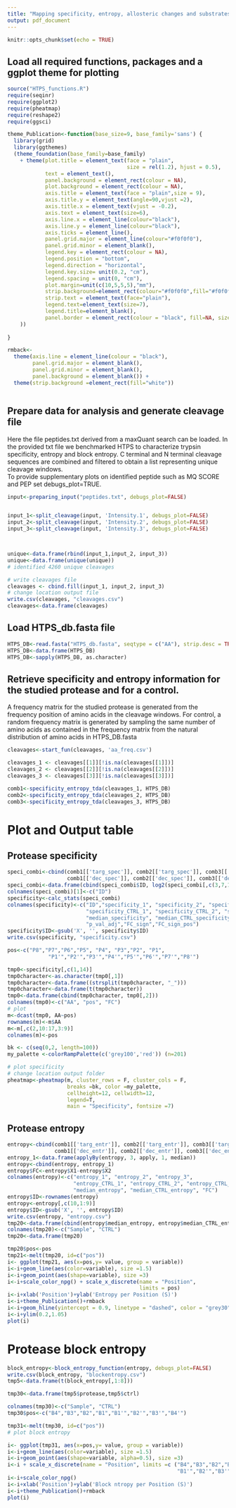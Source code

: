 ---
title: "Mapping specificity, entropy, allosteric changes and substrates in blood coagulation proteases by a high-throughput protease screen"
output: pdf_document
---

```{r setup, include=FALSE}
knitr::opts_chunk$set(echo = TRUE)
```

## Load all required functions, packages and a ggplot theme for plotting
```{r, echo=FALSE}
source("HTPS_functions.R")
require(seqinr)
require(ggplot2)
require(pheatmap)
require(reshape2)
require(ggsci)

theme_Publication<-function(base_size=9, base_family='sans') {
  library(grid)
  library(ggthemes)
  (theme_foundation(base_family=base_family)
    + theme(plot.title = element_text(face = "plain",
                                      size = rel(1.2), hjust = 0.5),
            text = element_text(),
            panel.background = element_rect(colour = NA),
            plot.background = element_rect(colour = NA),
            axis.title = element_text(face = "plain",size = 9),
            axis.title.y = element_text(angle=90,vjust =2),
            axis.title.x = element_text(vjust = -0.2),
            axis.text = element_text(size=6), 
            axis.line.x = element_line(colour="black"),
            axis.line.y = element_line(colour="black"),
            axis.ticks = element_line(),
            panel.grid.major = element_line(colour="#f0f0f0"),
            panel.grid.minor = element_blank(),
            legend.key = element_rect(colour = NA),
            legend.position = "bottom",
            legend.direction = "horizontal",
            legend.key.size= unit(0.2, "cm"),
            legend.spacing = unit(0, "cm"),
            plot.margin=unit(c(10,5,5,5),"mm"),
            strip.background=element_rect(colour="#f0f0f0",fill="#f0f0f0"),
            strip.text = element_text(face="plain"),
            legend.text=element_text(size=7),
            legend.title=element_blank(),
            panel.border = element_rect(colour = "black", fill=NA, size=.5)
    ))
  
}

rmback<-
  theme(axis.line = element_line(colour = "black"),
        panel.grid.major = element_blank(),
        panel.grid.minor = element_blank(),
        panel.background = element_blank()) +
  theme(strip.background =element_rect(fill="white"))



```


## Prepare data for analysis and generate cleavage file
Here the file peptides.txt derived from a maxQuant search can be loaded. In the provided txt file we benchmarked HTPS to characterize trypsin specificity, entropy and block entropy. 
C terminal and N terminal cleavage sequences are combined and filtered to obtain a list representing unique cleavage windows.  
To provide supplementary plots on identified peptide such as MQ SCORE and PEP set debugs_plot=TRUE. 

```{r}


input<-preparing_input("peptides.txt", debugs_plot=FALSE) 


input_1<-split_cleavage(input, 'Intensity.1', debugs_plot=FALSE)
input_2<-split_cleavage(input, 'Intensity.2', debugs_plot=FALSE)
input_3<-split_cleavage(input, 'Intensity.3', debugs_plot=FALSE)



unique<-data.frame(rbind(input_1,input_2, input_3))
unique<-data.frame(unique(unique)) 
# identified 4260 unique cleavages

# write cleavages file
cleavages <- cbind.fill(input_1, input_2, input_3)
# change location output file
write.csv(cleavages, "cleavages.csv")
cleavages<-data.frame(cleavages)
```


## Load HTPS_db.fasta file
```{r}
HTPS_DB<-read.fasta("HTPS_db.fasta", seqtype = c("AA"), strip.desc = TRUE, seqonly = TRUE)
HTPS_DB<-data.frame(HTPS_DB)
HTPS_DB<-sapply(HTPS_DB, as.character)
```

## Retrieve specificity and entropy information for the studied protease and for a control.
A frequency matrix for the studied protease is generated from the frequency position of amino acids in the cleavage windows.
For control, a random frequency matrix is generated by sampling the same number of amino acids as contained in the frequency matrix from the natural distribution of amino acids in HTPS_DB.fasta

```{r}
cleavages<-start_fun(cleavages, 'aa_freq.csv')

cleavages_1 <- cleavages[[1]][!is.na(cleavages[[1]])]
cleavages_2 <- cleavages[[2]][!is.na(cleavages[[2]])]
cleavages_3 <- cleavages[[3]][!is.na(cleavages[[3]])]

comb1<-specificity_entropy_tda(cleavages_1, HTPS_DB)
comb2<-specificity_entropy_tda(cleavages_2, HTPS_DB)
comb3<-specificity_entropy_tda(cleavages_3, HTPS_DB)

```

# Plot and Output table
## Protease specificity

```{r}
speci_combi<-cbind(comb1[['targ_spec']], comb2[['targ_spec']], comb3[['targ_spec']], 
                   comb1[['dec_spec']], comb2[['dec_spec']], comb3[['dec_spec']])
speci_combi<-data.frame(cbind(speci_combi$ID, log2(speci_combi[,c(3,7,11,15,19,23)])))
colnames(speci_combi)[1]<-c("ID")
specificity<-calc_stats(speci_combi)
colnames(specificity)<-c("ID","specificity_1", "specificity_2", "specificity_3",
                         "specificity_CTRL_1", "specificity_CTRL_2", "specificity_CTRL_3", 
                         "median_specificity", "median_CTRL_specificity", "FC", "pval",
                         "p_val_adj","FC_sign","FC_sign_pos")
specificity$ID<-gsub('X', '', specificity$ID)
write.csv(specificity, "specificity.csv")

pos<-c("P8","P7","P6","P5", "P4", "P3","P2", "P1", 
             "P1'","P2'","P3'","P4'","P5'","P6'","P7'","P8'")

tmp0<-specificity[,c(1,14)]
tmp0character<-as.character(tmp0[,1])
tmp0character<-data.frame((strsplit(tmp0character, "_")))
tmp0character<-data.frame(t(tmp0character))
tmp0<-data.frame(cbind(tmp0character, tmp0[,2]))
colnames(tmp0)<-c("AA", "pos", "FC")
# plot
m<-dcast(tmp0, AA~pos)
rownames(m)<-m$AA
m<-m[,c(2,10:17,3:9)]
colnames(m)<-pos

bk <- c(seq(0,2, length=100))
my_palette <-colorRampPalette(c('grey100','red')) (n=201)

# plot specificity
# change location output folder
pheatmap<-pheatmap(m, cluster_rows = F, cluster_cols = F, 
                   breaks =bk, color =my_palette,
                   cellheight=12, cellwidth=12,
                   legend=T,
                   main = "Specificity", fontsize =7)
```


## Protease entropy

```{r}
entropy<-cbind(comb1[['targ_entr']], comb2[['targ_entr']], comb3[['targ_entr']], 
               comb1[['dec_entr']], comb2[['dec_entr']], comb3[['dec_entr']])
entropy_1<-data.frame(applyBy(entropy, 3, apply, 1, median))
entropy<-cbind(entropy, entropy_1)
entropy$FC<-entropy$X1-entropy$X2
colnames(entropy)<-c("entropy_1", "entropy_2", "entropy_3",
                     "entropy_CTRL_1", "entropy_CTRL_2", "entropy_CTRL_3", 
                     "median_entropy", "median_CTRL_entropy", "FC")
entropy$ID<-rownames(entropy)
entropy<-entropy[,c(10,1:9)]
entropy$ID<-gsub('X', '', entropy$ID)
write.csv(entropy, "entropy.csv")
tmp20<-data.frame(cbind(entropy$median_entropy, entropy$median_CTRL_entropy))
colnames(tmp20)<-c("Sample", "CTRL")
tmp20<-data.frame(tmp20)

tmp20$pos<-pos
tmp21<-melt(tmp20, id=c("pos"))
i<- ggplot(tmp21, aes(x=pos,y= value, group = variable))
i<-i+geom_line(aes(color=variable), size =1.5)
i<-i+geom_point(aes(shape=variable), size =3)
i<-i+scale_color_npg() + scale_x_discrete(name = "Position", 
                                          limits = pos)
i<-i+xlab('Position')+ylab('Entropy per Position (S)')
i<-i+theme_Publication()+rmback
i<-i+geom_hline(yintercept = 0.9, linetype = "dashed", color = "grey30")
i<-i+ylim(0.2,1.05)
plot(i)
```



# Protease block entropy

```{r}
block_entropy<-block_entropy_function(entropy, debugs_plot=FALSE)
write.csv(block_entropy, "blockentropy.csv")
tmp5<-data.frame(t(block_entropy[,1:8]))

tmp30<-data.frame(tmp5$protease,tmp5$ctrl)

colnames(tmp30)<-c("Sample", "CTRL")
tmp30$pos<-c("B4","B3","B2","B1","B1'","B2'","B3'","B4'")

tmp31<-melt(tmp30, id=c("pos"))
# plot block entropy

i<- ggplot(tmp31, aes(x=pos,y= value, group = variable))
i<-i+geom_line(aes(color=variable), size =1.5)
i<-i+geom_point(aes(shape=variable, alpha=0.5), size =3)
i<-i + scale_x_discrete(name = "Position", limits =c ("B4","B3","B2","B1",
                                                      "B1'","B2'","B3'","B4'"))
i<-i+scale_color_npg()
i<-i+xlab('Position')+ylab('Block ntropy per Position (S)')
i<-i+theme_Publication()+rmback
plot(i)

```

